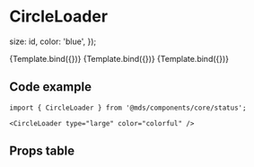 
<Meta title="Components/core/status/CircleLoader" component={CircleLoader} />

# CircleLoader

<Description of={CircleLoader} />


  size: id,
  color: 'blue',
});

<Canvas withToolbar>
  <Story name="Large" args={getProps('large')}>
    {Template.bind({})}
  </Story>
  <Story name="Medium" args={getProps('medium')}>
    {Template.bind({})}
  </Story>
  <Story name="Small" args={getProps('small')}>
    {Template.bind({})}
  </Story>
</Canvas>

## Code example

```tsx
import { CircleLoader } from '@mds/components/core/status';
```

```tsx
<CircleLoader type="large" color="colorful" />
```

## Props table

<ArgsTable of={CircleLoader} />
